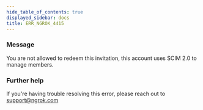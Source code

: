 ```yaml
---
hide_table_of_contents: true
displayed_sidebar: docs
title: ERR_NGROK_4415
---
```


### Message

You are not allowed to redeem this invitation, this account uses SCIM 2.0 to manage members.

### Further help

If you're having trouble resolving this error, please reach out to [support@ngrok.com](mailto:support@ngrok.com?subject=Help%20with%20ERR_NGROK_4415)
